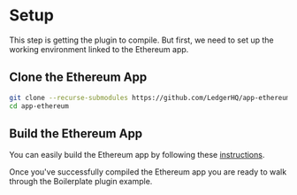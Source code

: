 
# Setup

This step is getting the plugin to compile. But first, we need to set up the working environment linked to the Ethereum app.

## Clone the Ethereum App

```sh
git clone --recurse-submodules https://github.com/LedgerHQ/app-ethereum
cd app-ethereum
```

## Build the Ethereum App

You can easily build the Ethereum app by following these [instructions](../../embedded-app/build-load).

Once you've successfully compiled the Ethereum app you are ready to walk through the Boilerplate plugin example.